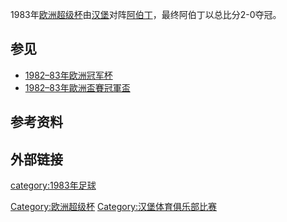 {{unreferenced|time=2017-03-05T00:57:52+00:00}}
{{Infobox football match
| title                   = 1983 European Super Cup
| team1                   = [[汉堡足球会|汉堡]]
| team1association        = {{flagicon|FRG|size=30px}}
| team1score              = 0
| team2                   = [[阿伯丁足球俱乐部|阿伯丁]]
| team2association        = {{flagicon|SCO|size=30px}}
| team2score              = 2
| firstleg                = First leg
| team1score1             = 0
| team2score1             = 0
| date1                   = {{Start date|1983|11|22|df=y}}
| stadium1                = [[人民公园球场|人民公园球场]]
| city1                   = [[汉堡|汉堡]]
| referee1                = [[Vojtech_Christov|Vojtech Christov]] ([[Czech_Football_Association|Czechoslovakia]])
| attendance1             = 15,000
| secondleg               = Second leg
| team1score2             = 0
| team2score2             = 2
| date2                   = {{Start date|1983|12|20|df=y}}
| stadium2                = [[Pittodrie_Stadium|Pittodrie Stadium]]
| city2                   = [[阿伯丁|阿伯丁]]
| referee2                = [[Horst_Brummeier|Horst Brummeier]] ([[Austrian_Football_Association|Austria]])
| attendance2             = 22,500
| previous                = [[1982年欧洲超级杯|1982]]
| next                    = [[1984年欧洲超级杯|1984]]
}}
1983年[[欧洲超级杯|欧洲超级杯]]由[[汉堡足球会|汉堡]]对阵[[阿伯丁足球俱乐部|阿伯丁]]，最终阿伯丁以总比分2-0夺冠。
==参见==
*[[1982–83年欧洲冠军杯|1982–83年欧洲冠军杯]]
*[[1982–83年歐洲盃賽冠軍盃|1982–83年歐洲盃賽冠軍盃]]

==参考资料==
{{reflist}}

==外部链接==
{{欧洲超级杯}}

{{DEFAULTSORT:1983 European Super Cup}}
[[Category:欧洲超级杯|Category:欧洲超级杯]]
[[category:1983年足球|category:1983年足球]]
[[Category:汉堡体育俱乐部比赛|Category:汉堡体育俱乐部比赛]]